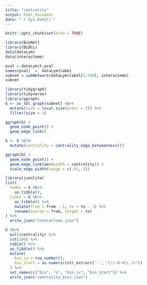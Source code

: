 ```yaml
---
title: "centrality"
output: html_document
date: "`r Sys.Date()`"
---
```


```r
knitr::opts_chunk$set(echo = TRUE)
```

```r
library(BioNet)
library(DLBCL)
data(dataLym)
data(interactome)

pval = dataLym$t.pval
names(pval)  =  dataLym$label
subnet = subNetwork(dataLym$label[1:500], interactome)
subnet
```

```r
library(tidygraph)
library(tidyverse)
library(ggraph)
G <- as_tbl_graph(subnet) %N>%
  mutate(size = local_size(order = 2)) %>%
  filter(size > 3)

ggraph(G) +
  geom_node_point() +
  geom_edge_link()
```


```r
G <- G %E>%
  mutate(centrality = centrality_edge_betweenness())
```

```r
ggraph(G) +
  geom_node_point() +
  geom_edge_link(aes(width = centrality)) +
  scale_edge_width(range = c(.01, 1))
```

```r
library(jsonlite)
list(
  nodes = G %N>%
    as_tibble(),
  links = G %E>%
    as_tibble() %>%
    mutate(from = from - 1, to = to - 1) %>%
    rename(source = from, target = to)
) %>%
  write_json("interactome.json")
```


```r
G %E>% 
  pull(centrality) %>%
  cut(100) %>%
  table() %>%
  as_tibble() %>%
  mutate(
    bin_ix = row_number(),
    bin_start = as.numeric(str_extract(`.`, "[\\-0-9\\.]+"))
  ) %>%
  set_names(c("bin", "n", "bin_ix", "bin_start")) %>%
  write_json("centrality_bins.json")
```

